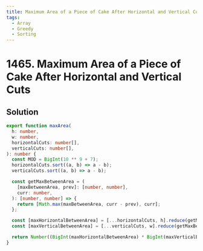 ```yaml
---
title: Maximum Area of a Piece of Cake After Horizontal and Vertical Cuts
tags:
  - Array
  - Greedy
  - Sorting
---
```


# 1465. Maximum Area of a Piece of Cake After Horizontal and Vertical Cuts

<Badges>
  <LevelBadge level="medium" />
  <TopicBadge name="Array" slug="array" />
  <TopicBadge name="Greedy" slug="greedy" />
  <TopicBadge name="Sorting" slug="sorting" />
</Badges>

## Solution

```typescript filename="solution.ts" copy
export function maxArea(
  h: number,
  w: number,
  horizontalCuts: number[],
  verticalCuts: number[],
): number {
  const MOD = BigInt(10 ** 9 + 7);
  horizontalCuts.sort((a, b) => a - b);
  verticalCuts.sort((a, b) => a - b);

  const getMaxBetweenArea = (
    [maxBetweenArea, prev]: [number, number],
    curr: number,
  ): [number, number] => {
    return [Math.max(maxBetweenArea, curr - prev), curr];
  };

  const [maxHorizontalBetweenArea] = [...horizontalCuts, h].reduce(getMaxBetweenArea, [0, 0]);
  const [maxVerticalBetweenArea] = [...verticalCuts, w].reduce(getMaxBetweenArea, [0, 0]);

  return Number((BigInt(maxHorizontalBetweenArea) * BigInt(maxVerticalBetweenArea)) % MOD);
}
```

<ProblemLink
  codingSite="leetcode"
  href="https://leetcode.com/problems/maximum-area-of-a-piece-of-cake-after-horizontal-and-vertical-cuts/"
  title="Maximum Area of a Piece of Cake After Horizontal and Vertical Cuts"
/>
